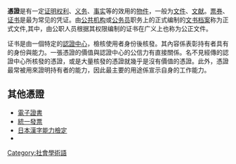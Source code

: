 {{unreferenced|time=2017-04-15T23:14:07+00:00}}
{{noteTA|G1=IT}}
'''憑證'''是有一定[[证明|证明]][[权利|权利]]、[[义务|义务]]、[[事实|事实]]等的效用的[[物件|物件]]，一般为[[文件|文件]]、[[文献|文献]]。[[票券|票券]]、[[证书|证书]]是最为常见的凭证。由[[公共机构|公共机构]]或[[公务员|公务员]]职务上的正式编制的[[文书档案|文书档案]]称为正式文件,其中，由公职人员根据其权限编制的证书在广义上也称为公正文件。

证书是由一個特定的[[認證中心|認證中心]]，檢核使用者身份後核發。其內容係表彰持有者具有的身份與能力。一張憑證的價值與認證中心的公信力有直接關係。名不見經傳的認證中心所核發的憑證，或是大量核發的憑證就幾乎是沒有價值的憑證。此外，憑證最常被用來證明持有者的能力，因此最主要的用途係宣示自身的工作能力。

== 其他憑證 ==
* [[電子證書|電子證書]]
* [[統一發票|統一發票]]
* [[日本漢字能力檢定|日本漢字能力檢定]]
* {{intitle|文憑}}

[[Category:社會學術語|Category:社會學術語]]